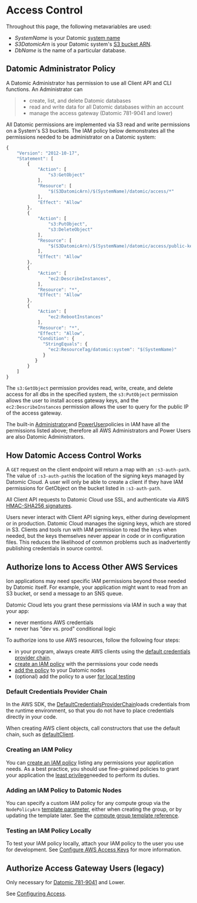 Access Control
==============

Throughout this page, the following metavariables are used:

- *SystemName* is your Datomic [system name](howto.html#system-name)
- *S3DatomicArn* is your Datomic system's [S3 bucket ARN](howto.html#s3-bucket).
- *DbName* is the name of a particular database.

Datomic Administrator Policy
----------------------------

A Datomic Administrator has permission to use all Client API and CLI functions. An Administrator can

> - create, list, and delete Datomic databases
> - read and write data for all Datomic databases within an account
> - manage the access gateway (Datomic 781-9041 and lower)

All Datomic permissions are implemented via S3 read and write permissions on a System's S3 buckets. The IAM policy below demonstrates all the permissions needed to be administrator on a Datomic system:

```javascript
{
    "Version": "2012-10-17",
    "Statement": [
        {
            "Action": [
                "s3:GetObject"
            ],
            "Resource": [
                "$(S3DatomicArn)/$(SystemName)/datomic/access/*"
            ],
            "Effect": "Allow"
        },
        {
            "Action": [
                "s3:PutObject",
                "s3:DeleteObject"
            ],
            "Resource": [
                "$(S3DatomicArn)/$(SystemName)/datomic/access/public-keys/*"
            ],
            "Effect": "Allow"
        },
        {
            "Action": [
                "ec2:DescribeInstances",
            ],
            "Resource": "*",
            "Effect": "Allow"
        },
        {
            "Action": [
                "ec2:RebootInstances"
            ],
            "Resource": "*",
            "Effect": "Allow",
            "Condition": {
              "StringEquals": {
                "ec2:ResourceTag/datomic:system": "$(SystemName)"
              }
           }
        }
    ]
}
```



The `s3:GetObject` permission provides read, write, create, and delete access for all dbs in the specified system, the `s3:PutObject` permission allows the user to install access gateway keys, and the `ec2:DescribeInstances` permission allows the user to query for the public IP of the access gateway.

The built-in [Administrator](https://console.aws.amazon.com/iam/home?#/policies/arn:aws:iam::aws:policy/AdministratorAccess$jsonEditor)and [PowerUser](https://console.aws.amazon.com/iam/home?#/policies/arn:aws:iam::aws:policy/PowerUserAccess$jsonEditor)policies in IAM have all the permissions listed above; therefore all AWS Administrators and Power Users are also Datomic Administrators.





How Datomic Access Control Works
--------------------------------

A `GET` request on the client endpoint will return a map with an `:s3-auth-path`. The value of `:s3-auth-path`is the location of the signing keys managed by Datomic Cloud. A user will only be able to create a client if they have IAM permissions for GetObject on the bucket listed in `:s3-auth-path`.

All Client API requests to Datomic Cloud use SSL, and authenticate via AWS [HMAC-SHA256 signatures](https://docs.aws.amazon.com/AmazonS3/latest/userguide/RESTAuthentication.html).

Users never interact with Client API signing keys, either during development or in production. Datomic Cloud manages the signing keys, which are stored in S3. Clients and tools run with IAM permission to read the keys when needed, but the keys themselves never appear in code or in configuration files. This reduces the likelihood of common problems such as inadvertently publishing credentials in source control.





Authorize Ions to Access Other AWS Services
-------------------------------------------

Ion applications may need specific IAM permissions beyond those needed by Datomic itself. For example, your application might want to read from an S3 bucket, or send a message to an SNS queue.

Datomic Cloud lets you grant these permissions via IAM in such a way that your app:

- never mentions AWS credentials
- never has "dev vs. prod" conditional logic

To authorize ions to use AWS resources, follow the following four steps:

- in your program, always create AWS clients using the [default credentials provider chain](#default-credentials-provider-chain).
- [create an IAM policy](#create-iam-policy) with the permissions your code needs
- [add the policy](#add-policy-to-nodes) to your Datomic nodes
- (optional) add the policy to a user [for local testing](#test-policy-locally)



### Default Credentials Provider Chain

In the AWS SDK, the [DefaultCredentialsProviderChain](https://docs.aws.amazon.com/AWSJavaSDK/latest/javadoc/com/amazonaws/auth/DefaultAWSCredentialsProviderChain.html)loads credentials from the runtime environment, so that you do not have to place credentials directly in your code.

When creating AWS client objects, call constructors that use the default chain, such as [defaultClient](https://docs.aws.amazon.com/AWSJavaSDK/latest/javadoc/com/amazonaws/services/kinesis/AmazonKinesisClientBuilder.html#defaultClient--).





### Creating an IAM Policy

You can [create an IAM policy](https://docs.aws.amazon.com/IAM/latest/UserGuide/access_policies_create.html) listing any permissions your application needs. As a best practice, you should use fine-grained policies to grant your application the [least privilege](https://docs.aws.amazon.com/IAM/latest/UserGuide/best-practices.html#grant-least-privilege)needed to perform its duties.





### Adding an IAM Policy to Datomic Nodes

You can specify a custom IAM policy for any compute group via the `NodePolicyArn` [template parameter](compute-template.html#parameters), either when creating the group, or by updating the template later. See the [compute group template reference](compute-template.html).





### Testing an IAM Policy Locally

To test your IAM policy locally, attach your IAM policy to the user you use for development. See [Configure AWS Access Keys](../getting-started/connecting.html) for more information.







Authorize Access Gateway Users (legacy)
---------------------------------------

Only necessary for [Datomic 781-9041](../changes.html#781-9041) and Lower.

See [Configuring Access](../getting-started/configure-access.html).